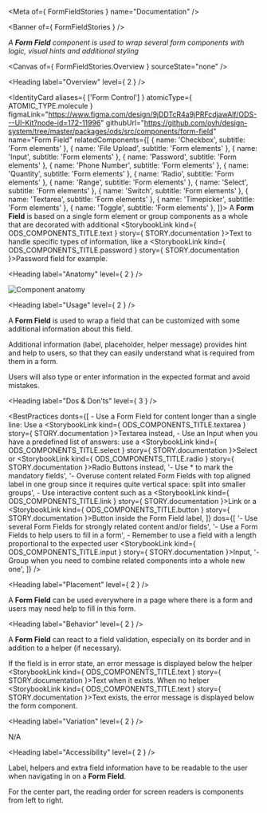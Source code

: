 
<Meta of={ FormFieldStories } name="Documentation" />

<Banner of={ FormFieldStories } />

_A **Form Field** component is used to wrap several form components with logic, visual hints and additional styling_

<Canvas of={ FormFieldStories.Overview } sourceState="none" />

<Heading label="Overview" level={ 2 } />

<IdentityCard aliases={ ['Form Control'] }
              atomicType={ ATOMIC_TYPE.molecule }
              figmaLink="https://www.figma.com/design/9jDDTcR4a9jPRFcdjawAlf/ODS---UI-Kit?node-id=172-11996"
              githubUrl="https://github.com/ovh/design-system/tree/master/packages/ods/src/components/form-field"
              name="Form Field"
              relatedComponents={[
                { name: 'Checkbox', subtitle: 'Form elements' },
                { name: 'File Upload', subtitle: 'Form elements' },
                { name: 'Input', subtitle: 'Form elements' },
                { name: 'Password', subtitle: 'Form elements' },
                { name: 'Phone Number', subtitle: 'Form elements' },
                { name: 'Quantity', subtitle: 'Form elements' },
                { name: 'Radio', subtitle: 'Form elements' },
                { name: 'Range', subtitle: 'Form elements' },
                { name: 'Select', subtitle: 'Form elements' },
                { name: 'Switch', subtitle: 'Form elements' },
                { name: 'Textarea', subtitle: 'Form elements' },
                { name: 'Timepicker', subtitle: 'Form elements' },
                { name: 'Toggle', subtitle: 'Form elements' },
              ]}>
  A **Form Field** is based on a single form element or group components as a whole that are decorated with additional
  <StorybookLink kind={ ODS_COMPONENTS_TITLE.text } story={ STORY.documentation }>Text</StorybookLink> to handle specific types of information, like a
  <StorybookLink kind={ ODS_COMPONENTS_TITLE.password } story={ STORY.documentation }>Password</StorybookLink> field for example.
</IdentityCard>

<Heading label="Anatomy" level={ 2 } />

![Component anatomy](components/form-field/anatomy.png "Component anatomy")

<Heading label="Usage" level={ 2 } />

A **Form Field** is used to wrap a field that can be customized with some additional information about this field.

Additional information (label, placeholder, helper message) provides hint and help to users, so that they can easily understand what is required from them in a form.

Users will also type or enter information in the expected format and avoid mistakes.

<Heading label="Dos & Don'ts" level={ 3 } />

<BestPractices
  donts={[
    <span>- Use a Form Field for content longer than a single line: Use a <StorybookLink kind={ ODS_COMPONENTS_TITLE.textarea } story={ STORY.documentation }>Textarea</StorybookLink> instead</span>,
    <span>- Use an Input when you have a predefined list of answers: use a <StorybookLink kind={ ODS_COMPONENTS_TITLE.select } story={ STORY.documentation }>Select</StorybookLink> or <StorybookLink kind={ ODS_COMPONENTS_TITLE.radio } story={ STORY.documentation }>Radio</StorybookLink> Buttons instead</span>,
    '- Use * to mark the mandatory fields',
    '- Overuse content related Form Fields with top aligned label in one group since it requires quite vertical space: split into smaller groups',
    <span>- Use interactive content such as a <StorybookLink kind={ ODS_COMPONENTS_TITLE.link } story={ STORY.documentation }>Link</StorybookLink> or a <StorybookLink kind={ ODS_COMPONENTS_TITLE.button } story={ STORY.documentation }>Button</StorybookLink> inside the Form Field label</span>,
  ]}
  dos={[
    '- Use several Form Fields for strongly related content and/or fields',
    '- Use a Form Fields to help users to fill in a form',
    <span>- Remember to use a field with a length proportional to the expected user <StorybookLink kind={ ODS_COMPONENTS_TITLE.input } story={ STORY.documentation }>Input</StorybookLink></span>,
    '- Group when you need to combine related components into a whole new one',
  ]}
/>

<Heading label="Placement" level={ 2 } />

A **Form Field** can be used everywhere in a page where there is a form and users may need help to fill in this form.

<Heading label="Behavior" level={ 2 } />

A **Form Field** can react to a field validation, especially on its border and in addition to a helper (if necessary).

If the field is in error state, an error message is displayed below the helper <StorybookLink kind={ ODS_COMPONENTS_TITLE.text } story={ STORY.documentation }>Text</StorybookLink> when it exists. When no helper <StorybookLink kind={ ODS_COMPONENTS_TITLE.text } story={ STORY.documentation }>Text</StorybookLink> exists, the error message is displayed below the form component.

<Heading label="Variation" level={ 2 } />

N/A

<Heading label="Accessibility" level={ 2 } />

Label, helpers and extra field information have to be readable to the user when navigating in on a **Form Field**.

For the center part, the reading order for screen readers is components from left to right.
